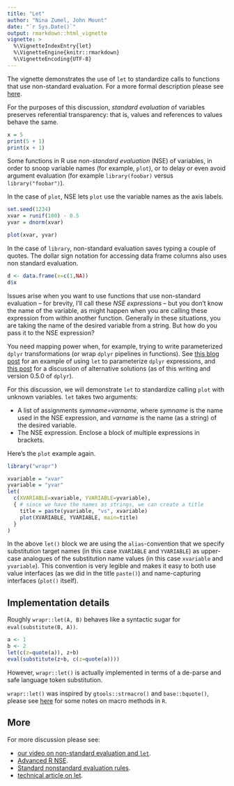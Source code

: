 ```yaml
---
title: "Let"
author: "Nina Zumel, John Mount"
date: "`r Sys.Date()`"
output: rmarkdown::html_vignette
vignette: >
  %\VignetteIndexEntry{let}
  %\VignetteEngine{knitr::rmarkdown}
  %\VignetteEncoding{UTF-8}
---
```


The vignette demonstrates the use of `let` to standardize calls to functions that use non-standard evaluation.  For a more formal description please see [here](https://github.com/WinVector/wrapr/blob/master/extras/wrapr_let.pdf).

For the purposes of this discussion, *standard evaluation* of variables preserves referential transparency: that is, values and references to values behave the same.

```r
x = 5
print(5 + 1)
print(x + 1)
```

Some functions in R use *non-standard evaluation* (NSE) of variables, in order to snoop variable names (for example, `plot`), or to delay or even avoid argument evaluation (for example `library(foobar)` versus `library("foobar")`).

In the case of `plot`, NSE lets `plot` use the variable names as the axis labels.

```r
set.seed(1234)
xvar = runif(100) - 0.5
yvar = dnorm(xvar)

plot(xvar, yvar) 
```

In the case of `library`, non-standard evaluation saves typing a couple of quotes. The dollar sign notation for accessing data frame columns also uses non standard evaluation.

```r
d <- data.frame(x=c(1,NA))
d$x
```

Issues arise when you want to use functions that use non-standard evaluation -- for brevity, I'll call these *NSE expressions* --  but you don't know the name of the variable, as might happen when you are calling these expression from within another function. Generally in these situations, you are taking the name of the desired variable from a string. But how do you pass it to the NSE expression?

You need mapping power when, for example, trying to write parameterized `dplyr` transformations (or wrap `dplyr` pipelines in functions). See [this blog post](http://www.win-vector.com/blog/2016/12/using-replyrlet-to-parameterize-dplyr-expressions/) for an example of using `let` to parameterize `dplyr` expressions, and [this post](http://www.win-vector.com/blog/2016/12/comparative-examples-using-replyrlet/) for a discussion of alternative solutions (as of this writing and version 0.5.0 of `dplyr`).

For this discussion, we will demonstrate `let` to standardize calling `plot` with unknown variables.
`let` takes two arguments:

 * A list of assignments *symname=varname*, where *symname* is the name used in the NSE expression, and *varname* is the name (as a string) of the desired variable. 
 * The NSE expression. Enclose a block of multiple expressions in brackets.
 
Here's the `plot` example again.

```r
library("wrapr")

xvariable = "xvar"
yvariable = "yvar"
let(
  c(XVARIABLE=xvariable, YVARIABLE=yvariable),
  { # since we have the names as strings, we can create a title
    title = paste(yvariable, "vs", xvariable)
    plot(XVARIABLE, YVARIABLE, main=title)
  }
)
```

In the above `let()` block we are using the `alias`-convention that we specify substitution target names (in this case `XVARIABLE` and `YVARIABLE`) as upper-case analogues of the substitution name values (in this case `xvariable` and `yvariable`).  This convention is very legible and makes it easy to both use value interfaces (as we did in the title `paste()`) and name-capturing interfaces (`plot()` itself).

## Implementation details

Roughly `wrapr::let(A, B)` behaves like a syntactic sugar for `eval(substitute(B, A))`.


```r
a <- 1
b <- 2
let(c(z=quote(a)), z+b)
eval(substitute(z+b, c(z=quote(a))))
```

However, `wrapr::let()` is actually implemented in terms of a de-parse and safe language token substitution.

`wrapr::let()` was inspired by `gtools::strmacro()` and `base::bquote()`, please
see [here](https://github.com/WinVector/wrapr/blob/master/extras/bquote.md) for some notes on macro methods in `R`.


## More

For more discussion please see:

  * [our video on non-standard evaluation and `let`](https://youtu.be/iKLGxzzm9Hk?list=PLAKBwakacHbQp_Z66asDnjn-0qttTO-o9).
  * [Advanced R NSE](http://adv-r.had.co.nz/Computing-on-the-language.html).
  * [Standard nonstandard evaluation rules](http://developer.r-project.org/nonstandard-eval.pdf).
  * [technical article on let](https://github.com/WinVector/wrapr/blob/master/extras/wrapr_let.pdf).



